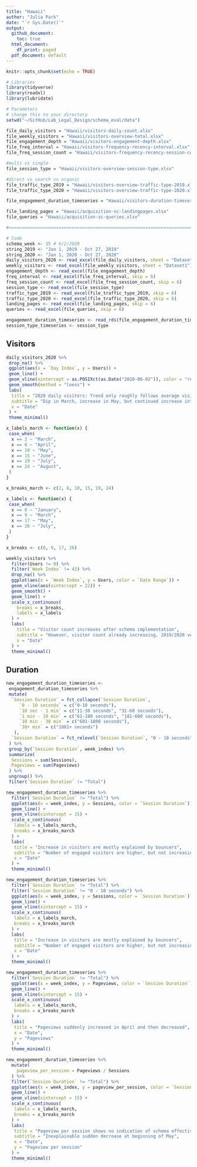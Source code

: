 ```yaml
---
title: "Hawaii"
author: "Julia Park"
date: "`r Sys.Date()`"
output: 
  github_document:
    toc: true
  html_document:
    df_print: paged
  pdf_document: default
---
```


```r
knitr::opts_chunk$set(echo = TRUE)
```

```r
# Libraries
library(tidyverse)
library(readxl)
library(lubridate)

# Parameters
# change this to your directory
setwd("~/GitHub/Lab_Legal_Design/schema_eval/data")

file_daily_visitors = "Hawaii/visitors-daily-count.xlsx"
file_weekly_visitors = "Hawaii/visitors-overview-total.xlsx"
file_engagement_depth = "Hawaii/visitors-engagement-depth.xlsx"
file_freq_interval = "Hawaii/visitors-frequency-recency-interval.xlsx"
file_freq_session_count = "Hawaii/visitors-frequency-recency-session-count.xlsx"

#multi vs single
file_session_type = "Hawaii/visitors-overview-session-type.xlsx" 

#direct vs search vs organic
file_traffic_type_2019 = "Hawaii/visitors-overview-traffic-type-2019.xlsx"
file_traffic_type_2020 = "Hawaii/visitors-overview-traffic-type-2020.xlsx"

file_engagement_duration_timeseries = "Hawaii/visitors-duration-timeseries.rds"

file_landing_pages = "Hawaii/acquisition-sc-landingpages.xlsx"
file_queries = "Hawaii/acquisition-sc-queries.xlsx"

#===============================================================================

# Code
schema_week <- 15 # 6/2/2020
string_2019 <- "Jan 1, 2019 - Oct 27, 2019"
string_2020 <- "Jan 1, 2020 - Oct 27, 2020"
daily_visitors_2020 <- read_excel(file_daily_visitors, sheet = "Dataset1") %>% filter(`Date Range` == string_2020)
weekly_visitors <- read_excel(file_weekly_visitors, sheet = "Dataset1")
engagement_depth <- read_excel(file_engagement_depth)
freq_interval <- read_excel(file_freq_interval, skip = 6)
freq_session_count <- read_excel(file_freq_session_count, skip = 6)
session_type <- read_excel(file_session_type)
traffic_type_2019 <- read_excel(file_traffic_type_2019, skip = 6)
traffic_type_2020 <- read_excel(file_traffic_type_2020, skip = 6)
landing_pages <- read_excel(file_landing_pages, skip = 6)
queries <- read_excel(file_queries, skip = 6)

engagement_duration_timeseries <- read_rds(file_engagement_duration_timeseries)
session_type_timeseries <- session_type

```

## Visitors

```r
daily_visitors_2020 %>% 
 drop_na() %>% 
 ggplot(aes(x = `Day Index`, y = Users)) +
 geom_line() + 
 geom_vline(xintercept = as.POSIXct(as.Date("2020-06-02")), color = "red") + 
 geom_smooth(method = "loess") +
 labs(
  title = "2020 daily visitors: Trend only roughly follows average visitor trend for this year", 
  subtitle = "Dip in March, increase in May, but continued increase into August",
  x = "Date"
 ) + 
 theme_minimal()
```


```r
x_labels_march <- function(x) {
 case_when(
  x == 2 ~ "March", 
  x == 6 ~ "April", 
  x == 10 ~ "May", 
  x == 15 ~ "June", 
  x == 19 ~ "July",
  x == 24 ~ "August",
 )
}

x_breaks_march <- c(2, 6, 10, 15, 19, 24)

x_labels <- function(x) {
 case_when(
  x == 0 ~ "January", 
  x == 9 ~ "March", 
  x == 17 ~ "May", 
  x == 26 ~ "July", 
 )
}

x_breaks <- c(0, 9, 17, 26)
```



```r
weekly_visitors %>% 
  filter(Users != 0) %>% 
  filter(`Week Index` != 43) %>% 
  drop_na() %>% 
  ggplot(aes(x = `Week Index`, y = Users, color = `Date Range`)) +
  geom_vline(aes(xintercept = 22)) +
  geom_smooth() + 
  geom_line() + 
  scale_x_continuous(
    breaks = x_breaks, 
    labels = x_labels
  ) +
  labs(
    title = "Visitor count increases after schema implementation", 
    subtitle = "However, visitor count already increasing, 2019/2020 very different", 
    x = "Date"
  ) + 
  theme_minimal()
```



## Duration

```r
new_engagement_duration_timeseries <-
 engagement_duration_timeseries %>% 
 mutate(
  `Session Duration` = fct_collapse(`Session Duration`, 
     `0 - 10 seconds` = c("0-10 seconds"), 
     `10 sec - 1 min` = c("11-30 seconds", "31-60 seconds"),
     `1 min - 10 min` = c("61-180 seconds", "181-600 seconds"), 
     `10 min - 30 min` = c("601-1800 seconds"), 
     `30+ min` = c("1801+ seconds")
   ), 
  `Session Duration` = fct_relevel(`Session Duration`, "0 - 10 seconds", "10 sec - 1 min", "1 min - 10 min", "10 min - 30 min", "30+ min")
 ) %>% 
 group_by(`Session Duration`, week_index) %>% 
 summarize(
  Sessions = sum(Sessions), 
  Pageviews = sum(Pageviews)
 ) %>% 
 ungroup() %>% 
 filter(`Session Duration` != "Total")

```

```r
new_engagement_duration_timeseries %>% 
  filter(`Session Duration` != "Total") %>% 
  ggplot(aes(x = week_index, y = Sessions, color = `Session Duration`)) + 
  geom_line() + 
  geom_vline(xintercept = 15) + 
  scale_x_continuous(
   labels = x_labels_march, 
   breaks = x_breaks_march
  ) +
  labs(
   title = "Increase in visitors are mostly explained by bouncers", 
   subtitle = "Number of engaged visitors are higher, but not increasing",
   x = "Date"
  ) +
  theme_minimal() 
```

```r
new_engagement_duration_timeseries %>% 
  filter(`Session Duration` != "Total") %>% 
  filter(`Session Duration` != "0 - 10 seconds") %>% 
  ggplot(aes(x = week_index, y = Sessions, color = `Session Duration`)) + 
  geom_line() + 
  geom_vline(xintercept = 15) + 
  scale_x_continuous(
   labels = x_labels_march, 
   breaks = x_breaks_march
  ) +
  labs(
   title = "Increase in visitors are mostly explained by bouncers", 
   subtitle = "Number of engaged visitors are higher, but not increasing",
   x = "Date"
  ) +
  theme_minimal() 
```



```r
new_engagement_duration_timeseries %>% 
  filter(`Session Duration` != "Total") %>% 
  ggplot(aes(x = week_index, y = Pageviews, color = `Session Duration`)) + 
  geom_line() + 
  geom_vline(xintercept = 15) + 
  scale_x_continuous(
   labels = x_labels_march, 
   breaks = x_breaks_march
  ) +
  labs(
   title = "Pageviews suddenly increased in April and then decreased", 
   x = "Date", 
   y = "Pageviews"
  ) +
  theme_minimal()
```


```r
new_engagement_duration_timeseries %>% 
  mutate(
    pageview_per_session = Pageviews / Sessions
  ) %>% 
  filter(`Session Duration` != "Total") %>% 
  ggplot(aes(x = week_index, y = pageview_per_session, color = `Session Duration`)) + 
  geom_line() + 
  geom_vline(xintercept = 15) + 
  scale_x_continuous(
   labels = x_labels_march, 
   breaks = x_breaks_march
  ) +
  labs(
   title = "Pageview per session shows no indication of schema effectiveness", 
   subtitle = "Inexplainable sudden decrease at beginning of May",
   x = "Date", 
   y = "Pageview per session"
  ) +
  theme_minimal()
```

